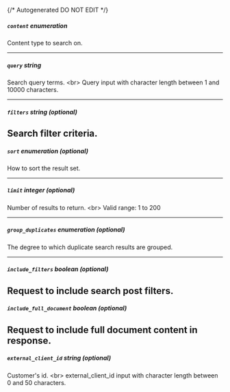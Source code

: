 {/* Autogenerated DO NOT EDIT  */}

##### `content` _enumeration_
Content type to search on.

<Collapsible openLabel={Labels.showProperties} closeLabel={Labels.hideProperties}>
  <ContentChoice />
</Collapsible>

---
##### `query` _string_
Search query terms. \<br\> Query input with character length between 1 and 10000 characters.

---
##### `filters` _string (optional)_
Search filter criteria.
---
##### `sort` _enumeration (optional)_
How to sort the result set.

<Collapsible openLabel={Labels.showProperties} closeLabel={Labels.hideProperties}>
  <SortChoice />
</Collapsible>

---
##### `limit` _integer (optional)_
Number of results to return. \<br\> Valid range: 1 to 200

---
##### `group_duplicates` _enumeration (optional)_
The degree to which duplicate search results are grouped.

<Collapsible openLabel={Labels.showProperties} closeLabel={Labels.hideProperties}>
  <GroupingChoice />
</Collapsible>

---
##### `include_filters` _boolean (optional)_
Request to include search post filters.
---
##### `include_full_document` _boolean (optional)_
Request to include full document content in response.
---
##### `external_client_id` _string (optional)_
Customer's id. \<br\> external_client_id input with character length between 0 and 50 characters.


